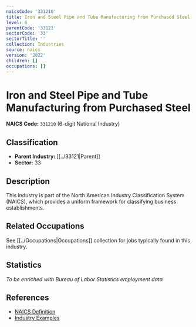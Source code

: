 ```yaml
---
naicsCode: '331210'
title: Iron and Steel Pipe and Tube Manufacturing from Purchased Steel
level: 6
parentCode: '33121'
sectorCode: '33'
sectorTitle: ''
collection: Industries
source: naics
version: '2022'
children: []
occupations: []
---
```

# Iron and Steel Pipe and Tube Manufacturing from Purchased Steel

**NAICS Code:** `331210` (6-digit National Industry)

## Classification

- **Parent Industry:** [[../33121|Parent]]
- **Sector:** 33

## Description

This industry is part of the North American Industry Classification System (NAICS), which provides a uniform framework for classifying business establishments.

## Related Occupations

See [[../Occupations|Occupations]] collection for jobs typically found in this industry.

## Statistics

*To be enriched with Bureau of Labor Statistics employment data*

## References

- [NAICS Definition](https://www.census.gov/naics/)
- [Industry Examples](https://www.census.gov/naics/2022NAICS/)
